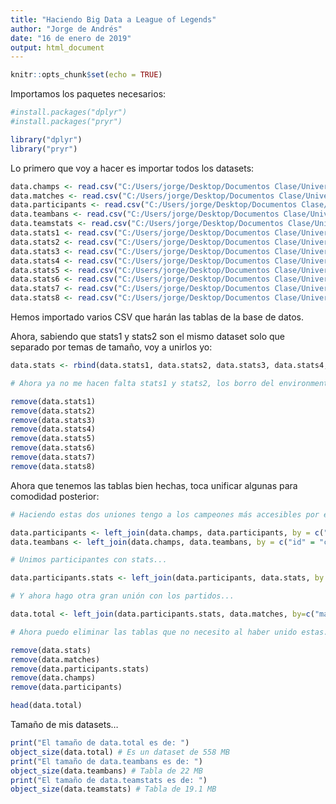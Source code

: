 ```yaml
---
title: "Haciendo Big Data a League of Legends"
author: "Jorge de Andrés"
date: "16 de enero de 2019"
output: html_document
---
```


```r
knitr::opts_chunk$set(echo = TRUE)
```

Importamos los paquetes necesarios:
```r

#install.packages("dplyr")
#install.packages("pryr")

library("dplyr")
library("pryr")

```


Lo primero que voy a hacer es importar todos los datasets:

```r

data.champs <- read.csv("C:/Users/jorge/Desktop/Documentos Clase/Universidad/Experto Big Data/TFE/data/champs.csv")
data.matches <- read.csv("C:/Users/jorge/Desktop/Documentos Clase/Universidad/Experto Big Data/TFE/data/matches.csv")
data.participants <- read.csv("C:/Users/jorge/Desktop/Documentos Clase/Universidad/Experto Big Data/TFE/data/participants.csv")
data.teambans <- read.csv("C:/Users/jorge/Desktop/Documentos Clase/Universidad/Experto Big Data/TFE/data/teambans.csv")
data.teamstats <- read.csv("C:/Users/jorge/Desktop/Documentos Clase/Universidad/Experto Big Data/TFE/data/teamstats.csv")
data.stats1 <- read.csv("C:/Users/jorge/Desktop/Documentos Clase/Universidad/Experto Big Data/TFE/data/stats1.txt")
data.stats2 <- read.csv("C:/Users/jorge/Desktop/Documentos Clase/Universidad/Experto Big Data/TFE/data/stats2.txt")
data.stats3 <- read.csv("C:/Users/jorge/Desktop/Documentos Clase/Universidad/Experto Big Data/TFE/data/stats3.txt")
data.stats4 <- read.csv("C:/Users/jorge/Desktop/Documentos Clase/Universidad/Experto Big Data/TFE/data/stats4.txt")
data.stats5 <- read.csv("C:/Users/jorge/Desktop/Documentos Clase/Universidad/Experto Big Data/TFE/data/stats5.txt")
data.stats6 <- read.csv("C:/Users/jorge/Desktop/Documentos Clase/Universidad/Experto Big Data/TFE/data/stats6.txt")
data.stats7 <- read.csv("C:/Users/jorge/Desktop/Documentos Clase/Universidad/Experto Big Data/TFE/data/stats7.txt")
data.stats8 <- read.csv("C:/Users/jorge/Desktop/Documentos Clase/Universidad/Experto Big Data/TFE/data/stats8.txt")


```

Hemos importado varios CSV que harán las tablas de la base de datos.

Ahora, sabiendo que stats1 y stats2 son el mismo dataset solo que separado por temas de tamaño, voy a unirlos yo:

```r

data.stats <- rbind(data.stats1, data.stats2, data.stats3, data.stats4, data.stats5, data.stats6, data.stats7, data.stats8)

# Ahora ya no me hacen falta stats1 y stats2, los borro del environment

remove(data.stats1)
remove(data.stats2)
remove(data.stats3)
remove(data.stats4)
remove(data.stats5)
remove(data.stats6)
remove(data.stats7)
remove(data.stats8)

```

Ahora que tenemos las tablas bien hechas, toca unificar algunas para comodidad posterior:

```r

# Haciendo estas dos uniones tengo a los campeones más accesibles por el nombre

data.participants <- left_join(data.champs, data.participants, by = c("id" = "championid"))
data.teambans <- left_join(data.champs, data.teambans, by = c("id" = "championid"))

# Unimos participantes con stats...

data.participants.stats <- left_join(data.participants, data.stats, by = "id")

# Y ahora hago otra gran unión con los partidos...

data.total <- left_join(data.participants.stats, data.matches, by=c("matchid" = "id"))

# Ahora puedo eliminar las tablas que no necesito al haber unido estas...

remove(data.stats)
remove(data.matches)
remove(data.participants.stats)
remove(data.champs)
remove(data.participants)

head(data.total)

```

Tamaño de mis datasets...

```r

print("El tamaño de data.total es de: ")
object_size(data.total) # Es un dataset de 558 MB
print("El tamaño de data.teambans es de: ")
object_size(data.teambans) # Tabla de 22 MB
print("El tamaño de data.teamstats es de: ")
object_size(data.teamstats) # Tabla de 19.1 MB

```


